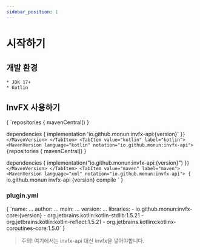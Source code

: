 ```yaml
---
sidebar_position: 1
---
```


# 시작하기


## 개발 환경
    * JDK 17+
    * Kotlin

## InvFX 사용하기
<Tabs>
  <TabItem value="groovy" label="groovy" default>
    <MavenVersion language="groovy" notation="io.github.monun:invfx-api">
    {
`repositories {
    mavenCentral()
}
    
dependencies {
    implementation 'io.github.monun:invfx-api:{version}'
}`
    }
    </MavenVersion>
  </TabItem>
  <TabItem value="kotlin" label="kotlin">
    <MavenVersion language="kotlin" notation="io.github.monun:invfx-api">
    {
`repositories {
    mavenCentral()
}
 
dependencies {
    implementation("io.github.monun:invfx-api:{version}")
}`
    }
    </MavenVersion>
  </TabItem>
    <TabItem value="maven" label="maven">
    <MavenVersion language="xml" notation="io.github.monun:invfx-api">
    {
`<dependency>
    <groupId>io.github.monun</groupId>
    <artifactId>invfx-api</artifactId>
    <version>{version}</version>
    <scope>compile</scope>
</dependency>`
    }
    </MavenVersion>
  </TabItem>
</Tabs>

### plugin.yml
<MavenVersion language="yaml" notation="io.github.monun:invfx">
    {
`name: ...
author: ...
main: ...
version: ...
libraries:
    - io.github.monun:invfx-core:{version}
    - org.jetbrains.kotlin:kotlin-stdlib:1.5.21
    - org.jetbrains.kotlin:kotlin-reflect:1.5.21
    - org.jetbrains.kotlinx:kotlinx-coroutines-core:1.5.0`
    }
</MavenVersion>

> 주의! 여기에서는 invfx-api 대신 invfx을 넣어야합니다.


<!--
val heptagram = retrieveUser("Heptagram")
println(heptagram.fans.map { it.blackCowness }.sum())

-------------------------------------------------------
| C͟O͟N͟S͟O͟L͟E͟ | TERMINAL | PROBLEMS |
Exception in thread "main" java.lang.ArithmeticException: integer overflow
-->

